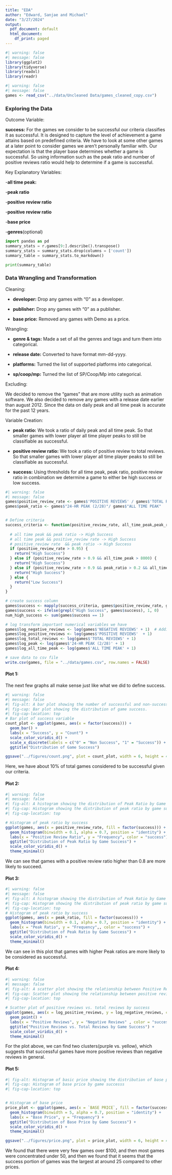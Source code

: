 ```yaml
---
title: "EDA"
author: "Edward, Sanjae and Michael"
date: "3/27/2024"
output:
  pdf_document: default
  html_document:
    df_print: paged
---
```


```r
#| warning: false
#| message: false
library(ggplot2)
library(tidyverse)
library(readxl)
library(readr)
```

```r
#| warning: false
#| message: false
games <- read_csv("../data/Uncleaned Data/games_cleaned_copy.csv")
```

### Exploring the Data

Outcome Variable:

**success:** For the games we consider to be successful our criteria classifies it as successful. It is designed to capture the level of achievement a game attains based on predefined criteria. We have to look at some other games at a later point to consider games we aren't personally familiar with. Our expectation is that the player base determines whether a game is successful. So using information such as the peak ratio and number of positive reviews ratio would help to determine if a game is successful.

Key Explanatory Variables:

\-**all time peak:**

\-**peak ratio**

\-**positive review ratio**

\-**positive review ratio**

\-**base price**

\-**genres**(optional)


```python
import pandas as pd
summary_stats = r.games[9:].describe().transpose()
summary_stats = summary_stats.drop(columns = ['count'])
summary_table = summary_stats.to_markdown()

print(summary_table)
```

### Data Wrangling and Transformation

Cleaning:

-   **developer:** Drop any games with "0" as a developer.

-   **publisher:** Drop any games with "0" as a publisher.

-   **base price:** Removed any games with Demo as a price.

Wrangling:

-   **genre & tags:** Made a set of all the genres and tags and turn them into categorical.

-   **release date:** Converted to have format mm-dd-yyyy.

-   **platforms:** Turned the list of supported platforms into categorical.

-   **sp/coop/mp:** Turned the list of SP/Coop/Mp into categorical.

Excluding:

We decided to remove the "games" that are more utility such as animation software. We also decided to remove any games with a release date earlier than august 2012. Since the data on daily peak and all time peak is accurate for the past 12 years.

Variable Creation:

-   **peak ratio:** We took a ratio of daily peak and all time peak. So that smaller games with lower player all time player peaks to still be classifiable as successful.

-   **positive review ratio:** We took a ratio of positive review to total reviews. So that smaller games with lower player all time player peaks to still be classifiable as successful.

-   **success:** Using thresholds for all time peak, peak ratio, positive review ratio in combination we determine a game to either be high success or low success.

```r
#| warning: false
#| message: false
games$positive_review_rate <- games$'POSITIVE REVIEWS' / games$'TOTAL REVIEWS'
games$peak_ratio <- games$"24-HR PEAK (2/28)"/ games$"ALL TIME PEAK"


# Define criteria
success_criteria <- function(positive_review_rate, all_time_peak,peak_ratio) {
  
  # all time peak && peak ratio -> High Success
  # all time peak && positive_review rate -> High Success
  # positive_review rate  && peak ratio -> High Success 
  if (positive_review_rate > 0.95) {
    return("High Success")
  } else if (positive_review_rate > 0.9 && all_time_peak > 8000) {
    return("High Success")
  } else if (positive_review_rate > 0.9 && peak_ratio > 0.2 && all_time_peak > 0) {
    return("High Success")
  } else {
    return("Low Success")
  }
}

# create success column
games$success <- mapply(success_criteria, games$positive_review_rate, games$'ALL TIME PEAK', games$peak_ratio)
games$success <- ifelse(grepl("High Success", games$success), 1, 0)
num_high_success <- sum(games$success == 1)

# log transform important numerical variables we have 
games$log_negative_reviews <- log(games$'NEGATIVE REVIEWS' + 1)  # Adding 1 to avoid log(0)
games$log_positive_reviews <- log(games$'POSITIVE REVIEWS'  + 1)
games$log_total_reviews <- log(games$'TOTAL REVIEWS' + 1)
games$log_peak <- log(games$'24-HR PEAK (2/28)' + 1)
games$log_all_time_peak <- log(games$'ALL TIME PEAK' + 1)

# save data to csv file
write.csv(games, file = "../data/games.csv", row.names = FALSE)
```

#### Plot 1:  

The next few graphs all make sense just like what we did to define success.

```r
#| warning: false
#| message: false
#| fig-alt: A bar plot showing the number of successful and non-successful games
#| fig-cap: Bar plot showing the distribution of game success.
#| fig-cap-location: top
# Bar plot of success variable
count_plot <- ggplot(games, aes(x = factor(success))) +
  geom_bar() +
  labs(x = "Success", y = "Count") +
  scale_color_viridis_d() +
  scale_x_discrete(labels = c("0" = "Non Success", "1" = "Success")) + 
  ggtitle("Distribution of Game Success")

ggsave("../figures/count.png", plot = count_plot, width = 6, height = 4, units = "in", dpi = 300)
```

Here, we have about 10% of total games considered to be successful given our criteria.

#### Plot 2:  

```r
#| warning: false
#| message: false
#| fig-alt: A histogram showing the distribution of Peak Ratio by Game Success
#| fig-cap: Histogram showing the distribution of peak ratio by game success.
#| fig-cap-location: top

# Histogram of peak ratio by success
ggplot(games, aes(x = positive_review_rate, fill = factor(success))) +
  geom_histogram(binwidth = 0.1, alpha = 0.7, position = "identity") +
  labs(x = "Positive Review Ratio", y = "Frequency", color = "success") +
  ggtitle("Distribution of Peak Ratio by Game Success") +
  scale_color_viridis_d() +
  theme_minimal()

```
We can see that games with a positive review ratio higher than 0.8 are more likely to succeed.

#### Plot 3:  

```r
#| warning: false
#| message: false
#| fig-alt: A histogram showing the distribution of Peak Ratio by Game Success
#| fig-cap: Histogram showing the distribution of peak ratio by game success.
#| fig-cap-location: top
# Histogram of peak ratio by success
ggplot(games, aes(x = peak_ratio, fill = factor(success))) +
  geom_histogram(binwidth = 0.1, alpha = 0.7, position = "identity") +
  labs(x = "Peak Ratio", y = "Frequency",, color = "success") +
  ggtitle("Distribution of Peak Ratio by Game Success") +
  scale_color_viridis_d() +
  theme_minimal()

```
We can see in this plot that games with higher Peak ratios are more likely to be considered as successful.


#### Plot 4:  

```r
#| warning: false
#| message: false
#| fig-alt: A scatter plot showing the relationship between Positive Reviews vs. Total Reviews for Game Success
#| fig-cap: Scatter plot showing the relationship between positive reviews and negative reviews by game success.
#| fig-cap-location: top

# Scatter plot of positive reviews vs. total reviews by success
ggplot(games, aes(x = log_positive_reviews, y = log_negative_reviews, color = factor(success))) +
  geom_point() +
  labs(x = "Positive Reviews", y = "Negative Reviews" , color = "success") +
  ggtitle("Positive Reviews vs. Total Reviews by Game Success") +
  scale_color_viridis_d() +
  theme_minimal()


```
For the plot above, we can find two clusters(purple vs. yellow), which suggests that successful games have more positive reviews than negative reviews in general.

#### Plot 5:  

```r
#| fig-alt: Histogram of basic price showing the distribution of base price 
#| fig-cap: Histogram of base price by game successs
#| fig-cap-location: top


# Histogram of base price
price_plot <- ggplot(games, aes(x = `BASE PRICE`, fill = factor(success))) +
  geom_histogram(binwidth = 5, alpha = 0.7, position = "identity") +
  labs(x = "Base Price", y = "Frequency") +
  ggtitle("Distribution of Base Price by Game Success") +
  scale_color_viridis_d() +
  theme_minimal()

ggsave("../figures/price.png", plot = price_plot, width = 6, height = 4, units = "in", dpi = 300)
```

We found that there were very few games over $100, and then most games were concentrated under 50, and then we found that it seems that the success portion of games was the largest at around 25 compared to other prices.